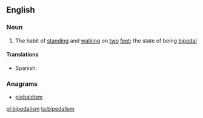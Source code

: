 ==English==

===Noun===
{{wikipedia}}
{{en-noun|-}}

# The habit of [[standing]] and [[walking]] on [[two]] [[feet]]; the state of being [[bipedal]]

====Translations====
{{trans-top|habit of standing and walking on two feet}}
* Spanish: {{t|es|bipedismo|m}}
{{trans-mid}}
{{trans-bottom}}

===Anagrams===
* [[piebaldism#English|piebaldism]]

[[pl:bipedalism]]
[[ta:bipedalism]]